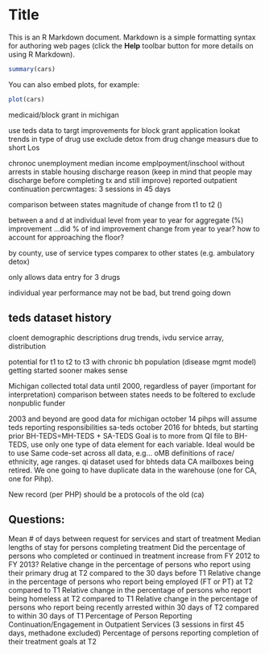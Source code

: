 Title
========================================================

This is an R Markdown document. Markdown is a simple formatting syntax for authoring web pages (click the **Help** toolbar button for more details on using R Markdown).

```r
summary(cars)
```

You can also embed plots, for example:

```r
plot(cars)
```
medicaid/block grant in michigan

use teds data to targt improvements for block grant application
lookat trends in type of drug use
exclude detox from drug change measurs due to short Los

chronoc unemployment
median income
emplpoyment/inschool
without arrests
in stable housing
discharge reason (keep in mind that people may discharge before completing tx and still improve)
reported outpatient continuation percwntages: 3 sessions in 45 days

comparison between states
magnitude of change from t1 to t2 ()

between a and d at individual level
from year to year for aggregate (%) improvement ...did % of ind improvement change from year to year?
how to account for approaching the floor?

by county,
use of service types comparex to other states (e.g. ambulatory detox)

only allows data entry for 3 drugs

individual year performance may not be bad, but trend going down

## teds dataset history

cloent demographic descriptions
drug trends, ivdu
service array, distribution

potential for t1 to t2 to t3 with chronic bh population (disease mgmt model)
getting started sooner makes sense

Michigan collected total data until 2000, regardless of payer (important for interpretation)
comparison between states needs to be foltered to exclude nonpublic funder

2003 and beyond are good data for michigan
october 14 pihps will assume teds reporting responsibilities sa-teds
october 2016 for bhteds, but starting prior
BH-TEDS=MH-TEDS + SA-TEDS 
 Goal is to more from Ql file to BH-TEDS, use only one type of data element for each variable.
  Ideal would be to use Same code-set across all data, e.g... oMB definitions of race/ ethnicity, age ranges.
qi dataset used for bhteds data
CA mailboxes being retired. We one going to have duplicate data in the warehouse (one for CA, one for Pihp).
 
  New record (per PHP) should be a protocols of the old  (ca)
  
## Questions:
Mean # of days between request for services and start of treatment
Median lengths of stay for persons completing treatment
Did the percentage of persons who completed or continued in treatment increase from FY 2012 to FY 2013?
Relative change in the percentage of persons who report using their primary drug at T2 compared to the 30 days before T1
Relative change in the percentage of persons who report being employed (FT or PT) at T2 compared to T1
Relative change in the percentage of persons who report being homeless at T2 compared to T1
Relative change in the percentage of persons who report being recently arrested within 30 days of T2 compared to within 30 days of T1
Percentage of Person Reporting Continuation/Engagement in Outpatient Services (3 sessions in first 45 days, methadone excluded)
Percentage of persons reporting completion of their treatment goals at T2